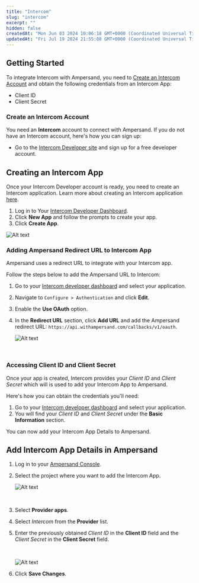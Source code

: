 ```yaml
---
title: "Intercom"
slug: "intercom"
excerpt: ""
hidden: false
createdAt: "Mon Jun 03 2024 10:06:18 GMT+0000 (Coordinated Universal Time)"
updatedAt: "Fri Jul 19 2024 21:55:08 GMT+0000 (Coordinated Universal Time)"
---
```

## Getting Started

To integrate Intercom with Ampersand, you need to [Create an Intercom Account](#create-an-intercom-account) and obtain the following credentials from an Intercom App:

- Client ID
- Client Secret

### Create an Intercom Account

You need an **Intercom** account to connect with Ampersand. If you do not have an Intercom account, here's how you can sign up:

- Go to the [Intercom Developer site](https://developers.intercom.com/building-apps/docs/getting-started) and sign up for a free developer account.

## Creating an Intercom App

Once your Intercom Developer account is ready, you need to create an Intercom application. Learn more about creating an Intercom application [here](https://developers.intercom.com/building-apps/docs/setting-up-your-app-on-intercom).

1. Log in to Your [Intercom Developer Dashboard](https://app.intercom.io/a/apps/_YOUR_APP_ID_/developer).
2. Click **New App** and follow the prompts to create your app.
3. Click **Create App**.

![Alt text](/images/provider-guides/d07cbbe-intercom3.gif)


### Adding Ampersand Redirect URL to Intercom App

Ampersand uses a redirect URL to integrate with your Intercom app. 

Follow the steps below to add the Ampersand URL to Intercom:

1. Go to your [Intercom developer dashboard](https://developers.intercom.com/)  and select your application.

2. Navigate to `Configure > Authentication` and click **Edit**.

3. Enable the **Use OAuth** option.

4. In the **Redirect URL** section, click **Add URL** and add the Ampersand redirect URL: `https://api.withampersand.com/callbacks/v1/oauth`.

   ![Alt text](/images/provider-guides/10f932e-intercom1.gif)

<br />

### Accessing Client ID and Client Secret

Once your app is created, Intercom provides your _Client ID_ and _Client Secret_ which will is used to add your Intercom App to Ampersand.

Here's how you can obtain the credentials you'll need:

1. Go to your [Intercom developer dashboard](https://developers.intercom.com/)  and select your application.
2. You will find your _Client ID_ and _Client Secret_ under the **Basic Information** section.

You can now add your Intercom App Details to Ampersand. 

## Add Intercom App Details in Ampersand

1. Log in to your [Ampersand Console](https://console.withampersand.com).
2. Select the project where you want to add the Intercom App.

   ![Alt text](/images/provider-guides/dd47b7a-Ampersand.png)

   <br />
3. Select **Provider apps**.
4. Select _Intercom_ from the **Provider** list. 
5. Enter the previously obtained _Client ID_ in the **Client ID** field and the _Client Secret_ in the **Client Secret** field.

   <br />

   ![Alt text](/images/provider-guides/b87b1d9-intercom2.gif)
6. Click **Save Changes**.
